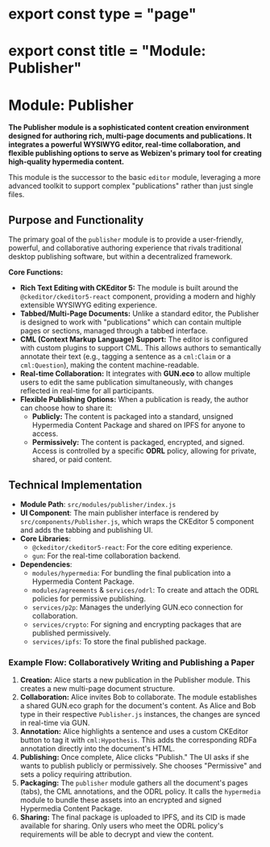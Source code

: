 # export const type = "page"
# export const title = "Module: Publisher"
# Module: Publisher

**The Publisher module is a sophisticated content creation environment designed for authoring rich, multi-page documents and publications. It integrates a powerful WYSIWYG editor, real-time collaboration, and flexible publishing options to serve as Webizen's primary tool for creating high-quality hypermedia content.**

This module is the successor to the basic `editor` module, leveraging a more advanced toolkit to support complex "publications" rather than just single files.

## Purpose and Functionality

The primary goal of the `publisher` module is to provide a user-friendly, powerful, and collaborative authoring experience that rivals traditional desktop publishing software, but within a decentralized framework.

**Core Functions:**
-   **Rich Text Editing with CKEditor 5:** The module is built around the `@ckeditor/ckeditor5-react` component, providing a modern and highly extensible WYSIWYG editing experience.
-   **Tabbed/Multi-Page Documents:** Unlike a standard editor, the Publisher is designed to work with "publications" which can contain multiple pages or sections, managed through a tabbed interface.
-   **CML (Context Markup Language) Support:** The editor is configured with custom plugins to support CML. This allows authors to semantically annotate their text (e.g., tagging a sentence as a `cml:Claim` or a `cml:Question`), making the content machine-readable.
-   **Real-time Collaboration:** It integrates with **GUN.eco** to allow multiple users to edit the same publication simultaneously, with changes reflected in real-time for all participants.
-   **Flexible Publishing Options:** When a publication is ready, the author can choose how to share it:
    -   **Publicly:** The content is packaged into a standard, unsigned Hypermedia Content Package and shared on IPFS for anyone to access.
    -   **Permissively:** The content is packaged, encrypted, and signed. Access is controlled by a specific **ODRL** policy, allowing for private, shared, or paid content.

## Technical Implementation

-   **Module Path**: `src/modules/publisher/index.js`
-   **UI Component**: The main publisher interface is rendered by `src/components/Publisher.js`, which wraps the CKEditor 5 component and adds the tabbing and publishing UI.
-   **Core Libraries**:
    -   `@ckeditor/ckeditor5-react`: For the core editing experience.
    -   `gun`: For the real-time collaboration backend.
-   **Dependencies**:
    -   `modules/hypermedia`: For bundling the final publication into a Hypermedia Content Package.
    -   `modules/agreements` & `services/odrl`: To create and attach the ODRL policies for permissive publishing.
    -   `services/p2p`: Manages the underlying GUN.eco connection for collaboration.
    -   `services/crypto`: For signing and encrypting packages that are published permissively.
    -   `services/ipfs`: To store the final published package.

### Example Flow: Collaboratively Writing and Publishing a Paper

1.  **Creation:** Alice starts a new publication in the Publisher module. This creates a new multi-page document structure.
2.  **Collaboration:** Alice invites Bob to collaborate. The module establishes a shared GUN.eco graph for the document's content. As Alice and Bob type in their respective `Publisher.js` instances, the changes are synced in real-time via GUN.
3.  **Annotation:** Alice highlights a sentence and uses a custom CKEditor button to tag it with `cml:Hypothesis`. This adds the corresponding RDFa annotation directly into the document's HTML.
4.  **Publishing:** Once complete, Alice clicks "Publish." The UI asks if she wants to publish publicly or permissively. She chooses "Permissive" and sets a policy requiring attribution.
5.  **Packaging:** The `publisher` module gathers all the document's pages (tabs), the CML annotations, and the ODRL policy. It calls the `hypermedia` module to bundle these assets into an encrypted and signed Hypermedia Content Package.
6.  **Sharing:** The final package is uploaded to IPFS, and its CID is made available for sharing. Only users who meet the ODRL policy's requirements will be able to decrypt and view the content.
